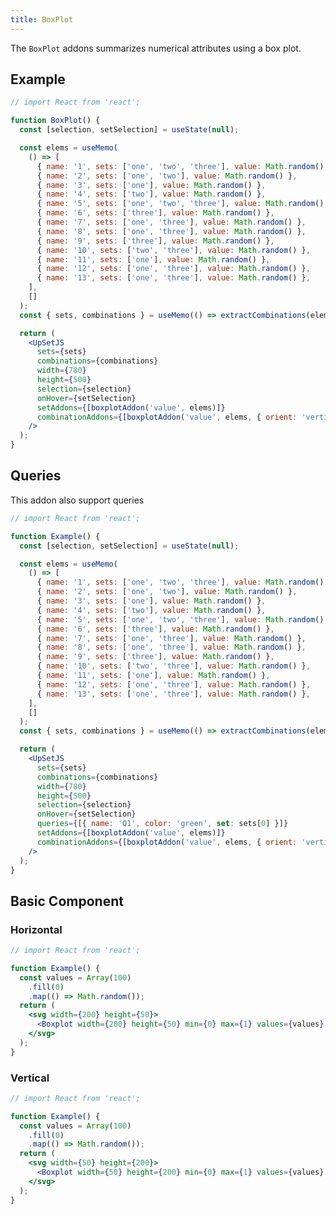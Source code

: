 ```yaml
---
title: BoxPlot
---
```


The `BoxPlot` addons summarizes numerical attributes using a box plot.

## Example

```jsx live
// import React from 'react';

function BoxPlot() {
  const [selection, setSelection] = useState(null);

  const elems = useMemo(
    () => [
      { name: '1', sets: ['one', 'two', 'three'], value: Math.random() },
      { name: '2', sets: ['one', 'two'], value: Math.random() },
      { name: '3', sets: ['one'], value: Math.random() },
      { name: '4', sets: ['two'], value: Math.random() },
      { name: '5', sets: ['one', 'two', 'three'], value: Math.random() },
      { name: '6', sets: ['three'], value: Math.random() },
      { name: '7', sets: ['one', 'three'], value: Math.random() },
      { name: '8', sets: ['one', 'three'], value: Math.random() },
      { name: '9', sets: ['three'], value: Math.random() },
      { name: '10', sets: ['two', 'three'], value: Math.random() },
      { name: '11', sets: ['one'], value: Math.random() },
      { name: '12', sets: ['one', 'three'], value: Math.random() },
      { name: '13', sets: ['one', 'three'], value: Math.random() },
    ],
    []
  );
  const { sets, combinations } = useMemo(() => extractCombinations(elems), [elems]);

  return (
    <UpSetJS
      sets={sets}
      combinations={combinations}
      width={780}
      height={500}
      selection={selection}
      onHover={setSelection}
      setAddons={[boxplotAddon('value', elems)]}
      combinationAddons={[boxplotAddon('value', elems, { orient: 'vertical' })]}
    />
  );
}
```

## Queries

This addon also support queries

```jsx live
// import React from 'react';

function Example() {
  const [selection, setSelection] = useState(null);

  const elems = useMemo(
    () => [
      { name: '1', sets: ['one', 'two', 'three'], value: Math.random() },
      { name: '2', sets: ['one', 'two'], value: Math.random() },
      { name: '3', sets: ['one'], value: Math.random() },
      { name: '4', sets: ['two'], value: Math.random() },
      { name: '5', sets: ['one', 'two', 'three'], value: Math.random() },
      { name: '6', sets: ['three'], value: Math.random() },
      { name: '7', sets: ['one', 'three'], value: Math.random() },
      { name: '8', sets: ['one', 'three'], value: Math.random() },
      { name: '9', sets: ['three'], value: Math.random() },
      { name: '10', sets: ['two', 'three'], value: Math.random() },
      { name: '11', sets: ['one'], value: Math.random() },
      { name: '12', sets: ['one', 'three'], value: Math.random() },
      { name: '13', sets: ['one', 'three'], value: Math.random() },
    ],
    []
  );
  const { sets, combinations } = useMemo(() => extractCombinations(elems), [elems]);

  return (
    <UpSetJS
      sets={sets}
      combinations={combinations}
      width={780}
      height={500}
      selection={selection}
      onHover={setSelection}
      queries={[{ name: 'Q1', color: 'green', set: sets[0] }]}
      setAddons={[boxplotAddon('value', elems)]}
      combinationAddons={[boxplotAddon('value', elems, { orient: 'vertical' })]}
    />
  );
}
```

## Basic Component

### Horizontal

```jsx live
// import React from 'react';

function Example() {
  const values = Array(100)
    .fill(0)
    .map(() => Math.random());
  return (
    <svg width={200} height={50}>
      <Boxplot width={200} height={50} min={0} max={1} values={values} />
    </svg>
  );
}
```

### Vertical

```jsx live
// import React from 'react';

function Example() {
  const values = Array(100)
    .fill(0)
    .map(() => Math.random());
  return (
    <svg width={50} height={200}>
      <Boxplot width={50} height={200} min={0} max={1} values={values} orient="vertical" />
    </svg>
  );
}
```
